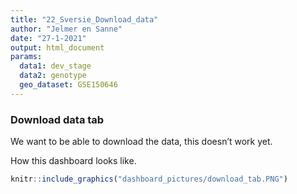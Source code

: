 ```yaml
---
title: "22_Sversie_Download_data"
author: "Jelmer en Sanne"
date: "27-1-2021"
output: html_document
params:
  data1: dev_stage
  data2: genotype
  geo_dataset: GSE150646
---
```




### Download data tab
We want to be able to download the data, this doesn't work yet.

How this dashboard looks like.
```r
knitr::include_graphics("dashboard_pictures/download_tab.PNG")
```
